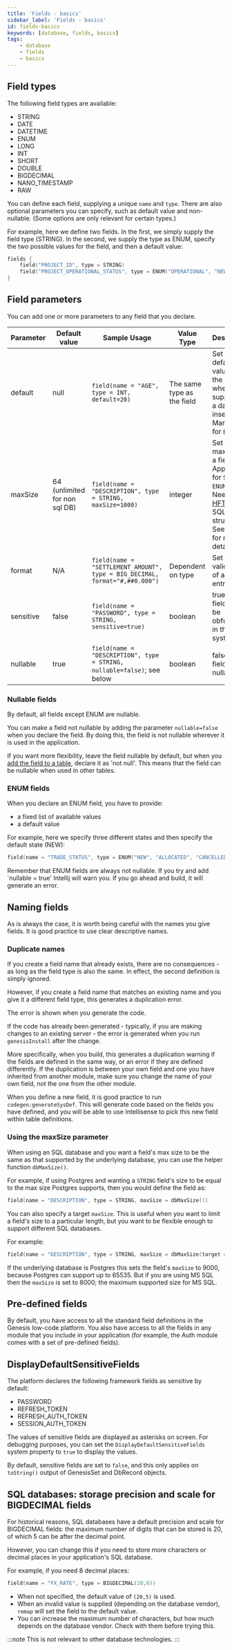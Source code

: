 ```yaml
---
title: 'Fields - basics'
sidebar_label: 'Fields - basics'
id: fields-basics
keywords: [database, fields, basics]
tags:
    - database
    - fields
    - basics
---
```




## Field types

The following field types are available:

* STRING
* DATE
* DATETIME
* ENUM
* LONG
* INT
* SHORT
* DOUBLE
* BIGDECIMAL
* NANO_TIMESTAMP
* RAW

You can define each field, supplying a unique `name` and `type`. There are also optional parameters you can specify, such as default value and non-nullable. (Some options are only relevant for certain types.)

For example, here we define two fields. In the first, we simply supply the field type (STRING). In the second, we supply the type as ENUM, specify the two possible values for the field, and then a default value:

```kotlin
fields {
    field("PROJECT_ID", type = STRING)
    field("PROJECT_OPERATIONAL_STATUS", type = ENUM("OPERATIONAL", "NEW_BUILD", default = "NEW_BUILD"))
}
```
## Field parameters
You can add one or more parameters to any field that you declare.

| Parameter | Default value | Sample Usage | Value Type | Description |
|---|---|---|---|---|
| default | null | `field(name = "AGE", type = INT, default=20)` | The same type as the field | Set a default value for the field where not supplied on a database insert. Mandatory for `ENUM` |
| maxSize | 64 (unlimited for non sql DB) | `field(name = "DESCRIPTION", type = STRING, maxSize=1000)` | integer | Set the maxSize of a field. Applicable for `STRING`, `ENUM`, `RAW`. Needed for [HFT](../../../../getting-started/glossary/glossary/#hft) and SQL data structures. See below for more details |
| format | N/A | `field(name = "SETTLEMENT_AMOUNT", type = BIG_DECIMAL, format="#,##0.000")` | Dependent on type | Set the valid format of a field entry  |
| sensitive | false | `field(name = "PASSWORD", type = STRING, sensitive=true)` | boolean | true if the field should be obfuscated in the system logs  |
| nullable | true | `field(name = "DESCRIPTION", type = STRING, nullable=false)`; see below | boolean | false if the field is not nullable  |

### Nullable fields
By default, all fields except ENUM are nullable. 

You can make a field not nullable by adding the parameter `nullable=false` when you declare the field. By doing this, the field is not nullable wherever it is used in the application.

If you want more flexibility, leave the field nullable by default, but when you [add the field to a table](../../../../database/fields-tables-views/tables/tables-basics/), declare it as 'not null'. This means that the field can be nullable when used in other tables.

### ENUM fields
When you declare an ENUM field, you have to provide:

- a fixed list of available values
- a default value 

For example, here we specify three different states and then specify the default state (NEW):

```kotlin
field(name = "TRADE_STATUS", type = ENUM("NEW", "ALLOCATED", "CANCELLED", default = "NEW"))
```
Remember that ENUM fields are always not nullable. If you try and add `nullable = true' Intellij will warn you. If you go ahead and build, it will generate an error.

## Naming fields

As is always the case, it is worth being careful with the names you give fields. It is good practice to use clear descriptive names.

### Duplicate names

If you create a field name that already exists, there are no consequences - as long as the field type is also the same. In effect, the second definition is simply ignored.

However, if you create a field name that matches an existing name and you give it a different field type, this generates a duplication error.

The error is shown when you generate the code.

If the code has already been generated - typically, if you are making changes to an existing server - the error is generated when you run `genesisInstall` after the change.

More specifically, when you build, this generates a duplication warning if the fields are defined in the same way, or an error if they are defined differently. If the duplication is between your own field and one you have inherited from another module, make sure you change the name of your own field, not the one from the other module.

When you define a new field, it is good practice to run `codegen:generateSysDef`. This will generate code based on the fields you have defined, and you will be able to use Intellisense to pick this new field within table definitions.

### Using the maxSize parameter 

When using an SQL database and you want a field's max size to be the same as that supported by the underlying database, you can use the helper function `dbMaxSize()`.

For example, if using Postgres and wanting a `STRING` field's size to be equal to the max size Postgres supports, then you would define the field as:

```kotlin
field(name = "DESCRIPTION", type = STRING, maxSize = dbMaxSize())
```

You can also specify a target `maxSize`. This is useful when you want to limit a field's size to a particular length, but you want to be flexible enough to support different SQL databases.

For example:

```kotlin
field(name = "DESCRIPTION", type = STRING, maxSize = dbMaxSize(target = 9000))
```
If the underlying database is Postgres this sets the field's `maxSize` to 9000, because Postgres can support up to 65535. But if you are using MS SQL then the `maxSize` is set to 8000; the maximum supported size for MS SQL.

## Pre-defined fields

By default, you have access to all the standard field definitions in the Genesis low-code platform. You also have access to all the fields in any module that you include in your application (for example, the Auth module comes with a set of pre-defined fields).

## DisplayDefaultSensitiveFields
The platform declares the following framework fields as sensitive by default: 

- PASSWORD
- REFRESH_TOKEN
- REFRESH_AUTH_TOKEN
- SESSION_AUTH_TOKEN

The values of sensitive fields are displayed as asterisks on screen. For debugging purposes, you can set the `DisplayDefaultSensitiveFields` system property to `true` to display the values. 

By default, sensitive fields are set to `false`, and this only applies on `toString()` output of GenesisSet and DbRecord objects.

## SQL databases: storage precision and scale for BIGDECIMAL fields

For historical reasons, SQL databases have a default precision and scale for BIGDECIMAL fields: the maximum number of digits that can be stored is 20, of which 5 can be after the decimal point. 

However, you can change this if you need to store more characters or decimal places in your application's SQL database.

For example, if you need 8 decimal places:

```kotlin
field(name = "FX_RATE", type = BIGDECIMAL(20,8))
```

- When not specified, the default value of `(20,5)` is used.
- When an invalid value is supplied (depending on the database vendor), `remap` will set the field to the default value.
- You can increase the maximum number of characters, but how much depends on the database vendor. Check with them before trying this.

:::note
This is not relevant to other database technologies.
:::

